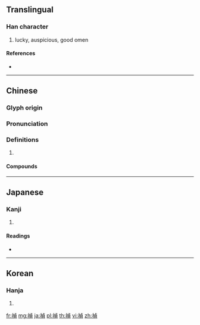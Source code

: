 {{character info/new}}
{{also|祯}}
==Translingual==

===Han character===
{{Han char|rn=113|rad=示|as=09|sn=14|four=31286|canj=IFYBC}}

# lucky, auspicious, good omen

====References====
* {{Han ref|kx=0845.010|dkj=24767|dj=1265.210|hdz=42404.050|uh=798E|ud=31118|bh=BAD5|bd=47829}}

----

==Chinese==
{{zh-forms|s=祯}}

===Glyph origin===
{{Han etym}}

===Pronunciation===
{{zh-pron
|m=zhēn
|c=zing1
|mc=y
|oc=y
|cat=
}}

===Definitions===
{{zh-hanzi}}

# {{rfdef|zh}}

====Compounds====
{{zh-der|崇禎|徐禎卿|禎祥|禎符}}

----

==Japanese==

===Kanji===
{{ja-kanji|grade=|rs=示09}}

# {{defn|lang=ja|sort=示09}}

====Readings====
* {{ja-readings|goon=[[ちょう]] (chō)|kanon=[[てい]] (tei)|kun=[[さいわい]] (saiwai), [[ただしい]] (tadashii)|nanori=}}

----

==Korean==

===Hanja===
{{ko-hanja|hangeul=정|eumhun=|rv=jeong|mr=chŏng|y=ceng}}

# {{defn|lang=ko|sort=示09}}

[[fr:禎]]
[[mg:禎]]
[[ja:禎]]
[[pl:禎]]
[[th:禎]]
[[vi:禎]]
[[zh:禎]]